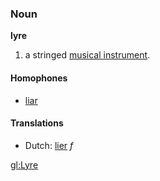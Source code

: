 ===Noun===
'''lyre'''

# a stringed [[musical instrument]].

====Homophones====
*[[liar]]

====Translations====
*Dutch: [[lier]] ''f''

[[gl:Lyre]]